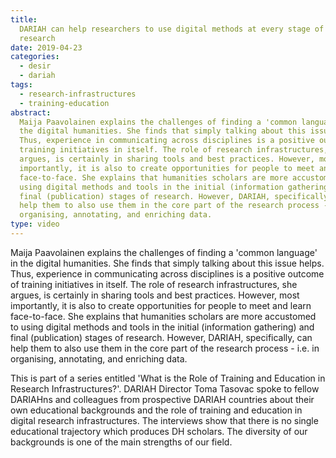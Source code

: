 ```yaml
---
title:
  DARIAH can help researchers to use digital methods at every stage of their
  research
date: 2019-04-23
categories:
  - desir
  - dariah
tags:
  - research-infrastructures
  - training-education
abstract:
  Maija Paavolainen explains the challenges of finding a 'common language' in
  the digital humanities. She finds that simply talking about this issue helps.
  Thus, experience in communicating across disciplines is a positive outcome of
  training initiatives in itself. The role of research infrastructures, she
  argues, is certainly in sharing tools and best practices. However, most
  importantly, it is also to create opportunities for people to meet and learn
  face-to-face. She explains that humanities scholars are more accustomed to
  using digital methods and tools in the initial (information gathering) and
  final (publication) stages of research. However, DARIAH, specifically, can
  help them to also use them in the core part of the research process - i.e. in
  organising, annotating, and enriching data.
type: video
---
```


Maija Paavolainen explains the challenges of finding a 'common language' in the
digital humanities. She finds that simply talking about this issue helps. Thus,
experience in communicating across disciplines is a positive outcome of training
initiatives in itself. The role of research infrastructures, she argues, is
certainly in sharing tools and best practices. However, most importantly, it is
also to create opportunities for people to meet and learn face-to-face. She
explains that humanities scholars are more accustomed to using digital methods
and tools in the initial (information gathering) and final (publication) stages
of research. However, DARIAH, specifically, can help them to also use them in
the core part of the research process - i.e. in organising, annotating, and
enriching data.

This is part of a series entitled 'What is the Role of Training and Education in
Research Infrastructures?'. DARIAH Director Toma Tasovac spoke to fellow
DARIAHns and colleagues from prospective DARIAH countries about their own
educational backgrounds and the role of training and education in digital
research infrastructures. The interviews show that there is no single
educational trajectory which produces DH scholars. The diversity of our
backgrounds is one of the main strengths of our field.

<VideoCard
  title="DARIAH can help researchers to use digital methods at every stage of their research"
  id="RnGyt4uymv8"
  image="images/paavolainen-training.png"
/>
